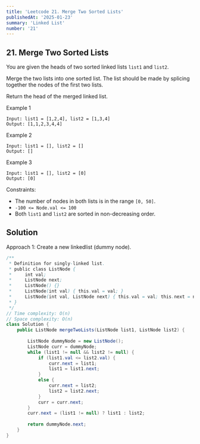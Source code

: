 ```yaml
---
title: 'Leetcode 21. Merge Two Sorted Lists'
publishedAt: '2025-01-23'
summary: 'Linked List'
number: '21'
---
```


## 21. Merge Two Sorted Lists

You are given the heads of two sorted linked lists `list1` and `list2`.

Merge the two lists into one sorted list. The list should be made by splicing together the nodes of the first two lists.

Return the head of the merged linked list.


Example 1
`````
Input: list1 = [1,2,4], list2 = [1,3,4]
Output: [1,1,2,3,4,4]
`````

Example 2
`````
Input: list1 = [], list2 = []
Output: []
`````

Example 3
`````
Input: list1 = [], list2 = [0]
Output: [0]
`````


Constraints:

- The number of nodes in both lists is in the range `[0, 50]`.
- `-100 <= Node.val <= 100`
- Both `list1` and `list2` are sorted in non-decreasing order.


## Solution
Approach 1: Create a new linkedlist (dummy node).
````JAVA
/**
 * Definition for singly-linked list.
 * public class ListNode {
 *     int val;
 *     ListNode next;
 *     ListNode() {}
 *     ListNode(int val) { this.val = val; }
 *     ListNode(int val, ListNode next) { this.val = val; this.next = next; }
 * }
 */
// Time complexity: O(n)
// Space complexity: O(n)
class Solution {
    public ListNode mergeTwoLists(ListNode list1, ListNode list2) {
        
        ListNode dummyNode = new ListNode();
        ListNode curr = dummyNode;
        while (list1 != null && list2 != null) {
            if (list1.val <= list2.val) {
                curr.next = list1;
                list1 = list1.next;
            }
            else {
                curr.next = list2;
                list2 = list2.next;
            }
            curr = curr.next;
        }
        curr.next = (list1 != null) ? list1 : list2;
        
        return dummyNode.next;
    }
}
````